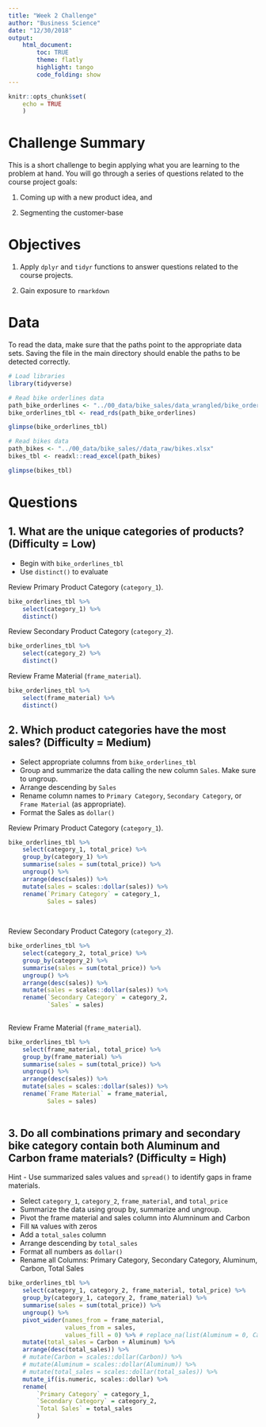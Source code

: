 ```yaml
---
title: "Week 2 Challenge"
author: "Business Science"
date: "12/30/2018"
output: 
    html_document:
        toc: TRUE
        theme: flatly
        highlight: tango
        code_folding: show
---
```


```r
knitr::opts_chunk$set(
    echo = TRUE
    )
```

# Challenge Summary

This is a short challenge to begin applying what you are learning to the problem at hand. You will go through a series of questions related to the course project goals: 

1. Coming up with a new product idea, and 

2. Segmenting the customer-base

# Objectives

1. Apply `dplyr` and `tidyr` functions to answer questions related to the course projects. 

2. Gain exposure to `rmarkdown`

# Data

To read the data, make sure that the paths point to the appropriate data sets. Saving the file in the main directory should enable the paths to be detected correctly. 

```r
# Load libraries
library(tidyverse)
```

```r
# Read bike orderlines data
path_bike_orderlines <- "../00_data/bike_sales/data_wrangled/bike_orderlines.rds"
bike_orderlines_tbl <- read_rds(path_bike_orderlines)

glimpse(bike_orderlines_tbl)
```

```r
# Read bikes data
path_bikes <- "../00_data/bike_sales//data_raw/bikes.xlsx"
bikes_tbl <- readxl::read_excel(path_bikes)

glimpse(bikes_tbl)
```

# Questions



## 1. What are the unique categories of products? (Difficulty = Low)

- Begin with `bike_orderlines_tbl`
- Use `distinct()` to evaluate 

Review Primary Product Category (`category_1`).

```r

bike_orderlines_tbl %>% 
    select(category_1) %>% 
    distinct()

```


Review Secondary Product Category (`category_2`).

```r

bike_orderlines_tbl %>% 
    select(category_2) %>% 
    distinct()

```

Review Frame Material (`frame_material`).

```r


bike_orderlines_tbl %>% 
    select(frame_material) %>% 
    distinct()

```


## 2. Which product categories have the most sales? (Difficulty = Medium)

- Select appropriate columns from `bike_orderlines_tbl`
- Group and summarize the data calling the new column `Sales`. Make sure to ungroup. 
- Arrange descending by `Sales`
- Rename column names to `Primary Category`, `Secondary Category`, or `Frame Material` (as appropriate).
- Format the Sales as `dollar()` 

Review Primary Product Category (`category_1`).

```r

bike_orderlines_tbl %>% 
    select(category_1, total_price) %>% 
    group_by(category_1) %>% 
    summarise(sales = sum(total_price)) %>% 
    ungroup() %>% 
    arrange(desc(sales)) %>% 
    mutate(sales = scales::dollar(sales)) %>% 
    rename(`Primary Category` = category_1,
           Sales = sales)
    
    
```

Review Secondary Product Category (`category_2`).

```r

bike_orderlines_tbl %>% 
    select(category_2, total_price) %>% 
    group_by(category_2) %>% 
    summarise(sales = sum(total_price)) %>% 
    ungroup() %>% 
    arrange(desc(sales)) %>% 
    mutate(sales = scales::dollar(sales)) %>% 
    rename(`Secondary Category` = category_2,
           `Sales` = sales)
    
```


Review Frame Material (`frame_material`).

```r

bike_orderlines_tbl %>% 
    select(frame_material, total_price) %>% 
    group_by(frame_material) %>% 
    summarise(sales = sum(total_price)) %>% 
    ungroup() %>% 
    arrange(desc(sales)) %>% 
    mutate(sales = scales::dollar(sales)) %>% 
    rename(`Frame Material` = frame_material,
           Sales = sales)
    
```

## 3. Do all combinations primary and secondary bike category contain both Aluminum and Carbon frame materials? (Difficulty = High)

Hint - Use summarized sales values and `spread()` to identify gaps in frame materials. 

- Select `category_1`, `category_2`, `frame_material`, and `total_price`
- Summarize the data using group by, summarize and ungroup. 
- Pivot the frame material and sales column into Alumninum and Carbon
- Fill `NA` values with zeros
- Add a `total_sales` column
- Arrange descending by `total_sales`
- Format all numbers as `dollar()`
- Rename all Columns: Primary Category, Secondary Category, Aluminum, Carbon, Total Sales

```r

bike_orderlines_tbl %>% 
    select(category_1, category_2, frame_material, total_price) %>% 
    group_by(category_1, category_2, frame_material) %>% 
    summarise(sales = sum(total_price)) %>% 
    ungroup() %>% 
    pivot_wider(names_from = frame_material, 
                values_from = sales, 
                values_fill = 0) %>% # replace_na(list(Aluminum = 0, Carbon = 0))
    mutate(total_sales = Carbon + Aluminum) %>% 
    arrange(desc(total_sales)) %>% 
    # mutate(Carbon = scales::dollar(Carbon)) %>% 
    # mutate(Aluminum = scales::dollar(Aluminum)) %>% 
    # mutate(total_sales = scales::dollar(total_sales)) %>% 
    mutate_if(is.numeric, scales::dollar) %>% 
    rename(
        `Primary Category` = category_1,
        `Secondary Category` = category_2,
        `Total Sales` = total_sales
        )
    


```





